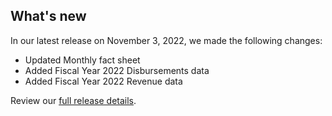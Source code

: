 ## What's new

In our latest release on November 3, 2022, we made the following changes:

- Updated <Link href="/fact-sheet" linkType="default">Monthly fact sheet</Link>
- Added <Link href="/downloads//disbursements/" linkType="default">Fiscal Year 2022 Disbursements data</Link>
- Added <Link href="/downloads/revenue/" linkType="default">Fiscal Year 2022 Revenue data</Link>

Review our [full release details](https://github.com/ONRR/nrrd/releases).
